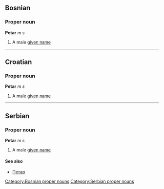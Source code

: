 ==Bosnian==
===Proper noun===
'''Petar''' ''m s''
#A male [[given name]]
[[Category:Bosnian proper nouns]]
----
==Croatian==
===Proper noun===
'''Petar''' ''m s''
#A male [[given name]]
----
==Serbian==
===Proper noun===
'''Petar''' ''m s''
#A male [[given name]]
====See also====
*[[Петар]]
[[Category:Serbian proper nouns]]